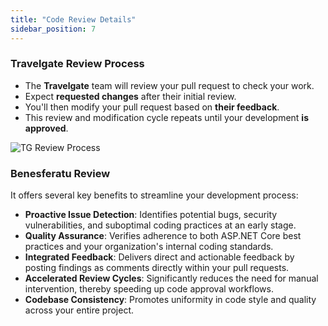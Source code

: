 ```yaml
---
title: "Code Review Details"
sidebar_position: 7
---
```


### Travelgate Review Process

- The **Travelgate** team will review your pull request to check your work.
- Expect **requested changes** after their initial review.
- You'll then modify your pull request based on **their feedback**.
- This review and modification cycle repeats until your development **is approved**.

![TG Review Process](PR_review_process.png)
### Benesferatu Review

It offers several key benefits to streamline your development process:

- **Proactive Issue Detection**: Identifies potential bugs, security vulnerabilities, and suboptimal coding practices at an early stage.
- **Quality Assurance**: Verifies adherence to both ASP.NET Core best practices and your organization's internal coding standards.
- **Integrated Feedback**: Delivers direct and actionable feedback by posting findings as comments directly within your pull requests.
- **Accelerated Review Cycles**: Significantly reduces the need for manual intervention, thereby speeding up code approval workflows.
- **Codebase Consistency**: Promotes uniformity in code style and quality across your entire project.